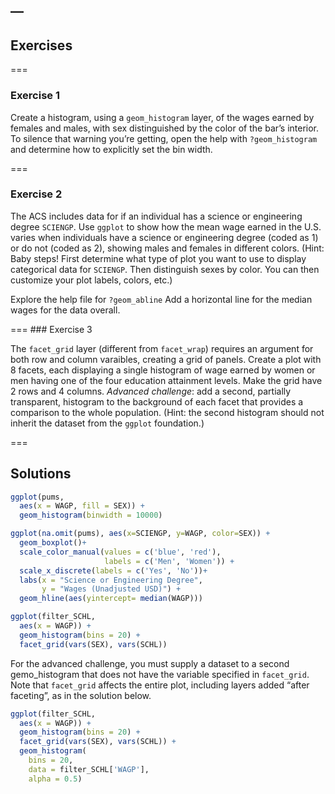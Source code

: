 ---
---

## Exercises

===

### Exercise 1

Create a histogram, using a `geom_histogram` layer, of the wages earned by
females and males, with sex distinguished by the color of the bar's interior. To
silence that warning you're getting, open the help with `?geom_histogram` and
determine how to explicitly set the bin width.

===

### Exercise 2

The ACS includes data for if an individual has a science or engineering degree `SCIENGP`. Use `ggplot` to show how the mean wage earned in the U.S. varies when individuals have a science or engineering degree (coded as 1) or do not (coded as 2),
showing males and females in different colors. (Hint: Baby steps! First determine what type of plot you want to use to display categorical data for `SCIENGP`. Then
distinguish sexes by color. You can then customize your plot labels, colors, etc.)

Explore the help file for `?geom_abline` Add a horizontal line for the median wages for the data overall. 

===
### Exercise 3

The `facet_grid` layer (different from `facet_wrap`) requires an argument for
both row and column varaibles, creating a grid of panels. Create a plot with 8
facets, each displaying a single histogram of wage earned by women or men having
one of the four education attainment levels. Make the grid have 2 rows and 4
columns. *Advanced challenge*: add a second, partially transparent, histogram to
the background of each facet that provides a comparison to the whole population.
(Hint: the second histogram should not inherit the dataset from the `ggplot`
foundation.)

===

## Solutions

```r
ggplot(pums,
  aes(x = WAGP, fill = SEX)) +
  geom_histogram(binwidth = 10000)
```

```r
ggplot(na.omit(pums), aes(x=SCIENGP, y=WAGP, color=SEX)) +
  geom_boxplot()+
  scale_color_manual(values = c('blue', 'red'), 
                     labels = c('Men', 'Women')) +
  scale_x_discrete(labels = c('Yes', 'No'))+
  labs(x = "Science or Engineering Degree", 
       y = "Wages (Unadjusted USD)") +
  geom_hline(aes(yintercept= median(WAGP)))
```

```r
ggplot(filter_SCHL,
  aes(x = WAGP)) +
  geom_histogram(bins = 20) +
  facet_grid(vars(SEX), vars(SCHL))
```

For the advanced challenge, you must supply a dataset to a second gemo_histogram
that does not have the variable specified in `facet_grid`. Note that
`facet_grid` affects the entire plot, including layers added "after faceting",
as in the solution below.

```r
ggplot(filter_SCHL,
  aes(x = WAGP)) +
  geom_histogram(bins = 20) +
  facet_grid(vars(SEX), vars(SCHL)) +
  geom_histogram(
    bins = 20,
    data = filter_SCHL['WAGP'],
    alpha = 0.5)
```
